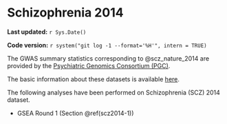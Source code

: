# Schizophrenia 2014 

**Last updated:** `r Sys.Date()`

**Code version:** `r system("git log -1 --format='%H'", intern = TRUE)`

The GWAS summary statistics corresponding to @scz_nature_2014 are provided by the [Psychiatric Genomics Consortium (PGC)](http://www.med.unc.edu/pgc/results-and-downloads).

The basic information about these datasets is available [here](http://www.med.unc.edu/pgc/files/resultfiles/scz2.readme.pdf).

The following analyses have been performed on Schizophrenia (SCZ) 2014 dataset.

- GSEA Round 1 (Section \@ref(scz2014-1))
